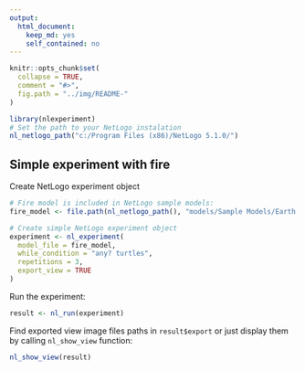 ```yaml
---
output: 
  html_document: 
    keep_md: yes
    self_contained: no
---
```


```r
knitr::opts_chunk$set(
  collapse = TRUE,
  comment = "#>",
  fig.path = "../img/README-"
)
```


```r
library(nlexperiment)
# Set the path to your NetLogo instalation
nl_netlogo_path("c:/Program Files (x86)/NetLogo 5.1.0/") 
```


## Simple experiment with fire
Create NetLogo experiment object
```r
# Fire model is included in NetLogo sample models:
fire_model <- file.path(nl_netlogo_path(), "models/Sample Models/Earth Science/Fire.nlogo")

# Create simple NetLogo experiment object
experiment <- nl_experiment(
  model_file = fire_model, 
  while_condition = "any? turtles",
  repetitions = 3,
  export_view = TRUE
)
```

Run the experiment:
```r
result <- nl_run(experiment)
```

Find exported view image files paths in `result$export` or just display them by calling `nl_show_view` function:
```r
nl_show_view(result)
```

